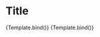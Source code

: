 

<Meta title="Components/Title" component={Title} />

# Title

<Canvas>
  <Story
    name="With icon"
    args={{
      text: "Porozmawiaj",
      size: "medium",
      iconStart: "heart",
      iconEnd: "heart",
      badge: "Szczeniak",
      variant: "textLine",
    }}
  >
    {Template.bind()}
  </Story>
  <Story
    name="With number"
    args={{
      text: "Porozmawiaj",
      size: "medium",
      badge: "Szczeniak",
      variant: "textLine",
      numberStart: "1",
    }}
  >
    {Template.bind()}
  </Story>
</Canvas>

<ArgsTable />

